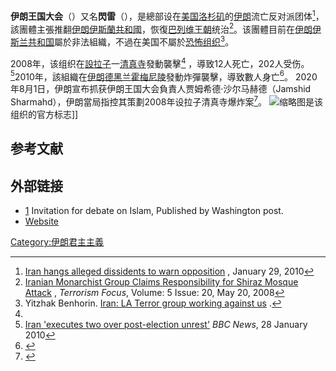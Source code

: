 '''伊朗王国大会'''（{{lang-fa|انجمن پادشاهی ایران|Anjoman-e Pâdeshâhi-ye Irân}}）又名'''閃雷'''（{{lang-fa|تندر}}），是總部设在[[洛杉矶|美国洛杉矶]]的[[伊朗|伊朗]]流亡反对派团体<ref>[http://www.timesonline.co.uk/tol/news/world/middle_east/article7007003.ece Iran hangs alleged dissidents to warn opposition] {{Wayback|url=http://www.timesonline.co.uk/tol/news/world/middle_east/article7007003.ece |date=20110604173715 }}, January 29, 2010</ref>，該團體主張推翻[[伊朗伊斯蘭共和國|伊朗伊斯蘭共和國]]，恢復[[巴列维王朝|巴列维王朝]]统治<ref name="jamestown">[http://www.jamestown.org/single/?no_cache=1&tx_ttnews%5Btt_news%5D=4936 Iranian Monarchist Group Claims Responsibility for Shiraz Mosque Attack] {{Wayback|url=http://www.jamestown.org/single/?no_cache=1&tx_ttnews%5Btt_news%5D=4936 |date=20160303195156 }}, ''Terrorism Focus'', Volume: 5 Issue: 20, May 20, 2008</ref>。该團體目前在[[伊朗|伊朗伊斯兰共和国]]屬於非法組織，不過在美国不屬於[[恐怖组织|恐怖组织]]<ref name="ynet">Yitzhak Benhorin. [http://www.ynetnews.com/articles/0,7340,L-3887524,00.html Iran: LA Terror group working against us] {{Wayback|url=http://www.ynetnews.com/articles/0,7340,L-3887524,00.html |date=20181025111713 }}.</ref>。 

2008年，该组织在[[設拉子|設拉子]]一[[清真寺|清真寺]]發動襲擊<ref name="jamestown" /> ，導致12人死亡，202人受伤。<ref>[http://news.bbc.co.uk/2/hi/middle_east/8484478.stm Iran 'executes two over post-election unrest'] {{Wayback|url=http://news.bbc.co.uk/2/hi/middle_east/8484478.stm |date=20170625193526 }} ''BBC News'', 28 January 2010</ref>2010年，該組織在[[伊朗|伊朗]][[德黑兰|德黑兰]][[霍梅尼陵|霍梅尼陵]]發動炸彈襲擊，導致數人身亡<ref>{{Cite web |url=https://www.arabnews.com/node/1713146/middle-east |title=Iran says it detains leader of California-based exile group |accessdate=2020-08-02 |archive-date=2020-08-09 |archive-url=https://web.archive.org/web/20200809114549/https://www.arabnews.com/node/1713146/middle-east |dead-url=no }}</ref>。 2020年8月1日，伊朗宣布抓获伊朗王国大会負責人贾姆希德·沙尔马赫德（Jamshid Sharmahd），伊朗當局指控其策劃2008年设拉子清真寺爆炸案<ref>{{Cite web|title=伊朗称拘捕涉美“恐怖组织”头目，指其策划设拉子清真寺爆炸|url=https://www.sohu.com/a/411024426_260616|accessdate=|author=澎湃新闻|date=|format=|publisher=|language=|archive-date=2021-04-29|archive-url=https://web.archive.org/web/20210429033939/https://www.sohu.com/a/411024426_260616|dead-url=no}}</ref>。
[[File:Derafsh_Kaviani_flag_of_the_late_Sassanid_Empire.svg|缩略图]]是该组织的官方标志]]            

==参考文献==
{{reflist}}

== 外部链接 ==

* [http://tondar.org/exdoc/invitation.pdf] {{Wayback|url=http://tondar.org/exdoc/invitation.pdf |date=20160305082442 }} Invitation for debate on Islam, Published by Washington post.
* [https://www.tondar.org/ Website] {{Wayback|url=https://www.tondar.org/ |date=20210128224232 }}

[[Category:伊朗君主主義|Category:伊朗君主主義]]